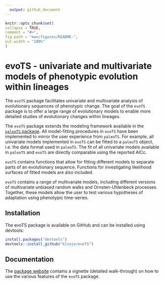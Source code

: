 ```yaml
---
  output: github_document
---
```

  
  <!-- README.md is generated from README.Rmd. Please edit that file -->
  
  ```r
knitr::opts_chunk$set(
  collapse = TRUE,
  comment = "#>",
  fig.path = "man/figures/README-",
  out.width = "100%"
)
```

# evoTS - univariate and multivariate models of phenotypic evolution within lineages

<!-- badges: start -->
  <!-- badges: end -->
  
  The `evoTS` package facilitates univariate and multivariate analysis of evolutionary sequences of phenotypic change. The goal of the `evoTS` package is to offer a large range of evolutionary models to enable more detailed studies of evolutionary changes within lineages.

The `evoTS` package extends the modeling framework available in the <a href="https://cran.r-project.org/web/packages/paleoTS/index.html"> `paleoTS` package</a>. All model-fitting procedures in `evoTS` have been implemented to mirror the user experience from `paleoTS`. For example, all univariate models implemented in `evoTS` can be fitted to a `paleoTS` object, i.e. the data format used in `paleoTS`. The fit of all univariate models available in `paleoTS` and `evoTS` are directly comparable using the reported AICc. 

`evoTS` contains functions that allow for fitting different models to separate parts of an evolutionary sequence. Functions for investigating likelihood surfaces of fitted models are also included.

`evoTS` contains a range of multivariate models, including different versions of multivariate unbiased random walks and Ornsten-Uhlenbeck processes. Together, these models allow the user to test various hypotheses of adaptation using phenotypic time-series. 


## Installation

The evoTS package is available on GitHub and can be installed using devtools: 
  
  ``` r
install.packages("devtools")
devtools::install_github("klvoje/evoTS")
```

## Documentation

The <a href="https://klvoje.github.io/evoTS/">package website</a> contains a vignette (detailed walk-through) on how to use the various features of the `evoTS` package. 
